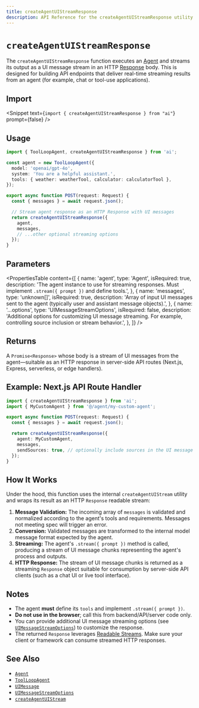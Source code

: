 ```yaml
---
title: createAgentUIStreamResponse
description: API Reference for the createAgentUIStreamResponse utility.
---
```


# `createAgentUIStreamResponse`

The `createAgentUIStreamResponse` function executes an [Agent](/docs/reference/ai-sdk-core/agent) and streams its output as a UI message stream in an HTTP [Response](https://developer.mozilla.org/en-US/docs/Web/API/Response) body. This is designed for building API endpoints that deliver real-time streaming results from an agent (for example, chat or tool-use applications).

## Import

<Snippet
  text={`import { createAgentUIStreamResponse } from "ai"`}
  prompt={false}
/>

## Usage

```ts
import { ToolLoopAgent, createAgentUIStreamResponse } from 'ai';

const agent = new ToolLoopAgent({
  model: 'openai/gpt-4o',
  system: 'You are a helpful assistant.',
  tools: { weather: weatherTool, calculator: calculatorTool },
});

export async function POST(request: Request) {
  const { messages } = await request.json();

  // Stream agent response as an HTTP Response with UI messages
  return createAgentUIStreamResponse({
    agent,
    messages,
    // ...other optional streaming options
  });
}
```

## Parameters

<PropertiesTable
  content={[
    {
      name: 'agent',
      type: 'Agent',
      isRequired: true,
      description:
        'The agent instance to use for streaming responses. Must implement `.stream({ prompt })` and define tools.',
    },
    {
      name: 'messages',
      type: 'unknown[]',
      isRequired: true,
      description:
        'Array of input UI messages sent to the agent (typically user and assistant message objects).',
    },
    {
      name: '...options',
      type: 'UIMessageStreamOptions',
      isRequired: false,
      description:
        'Additional options for customizing UI message streaming. For example, controlling source inclusion or stream behavior.',
    },
  ]}
/>

## Returns

A `Promise<Response>` whose body is a stream of UI messages from the agent—suitable as an HTTP response in server-side API routes (Next.js, Express, serverless, or edge handlers).

## Example: Next.js API Route Handler

```ts
import { createAgentUIStreamResponse } from 'ai';
import { MyCustomAgent } from '@/agent/my-custom-agent';

export async function POST(request: Request) {
  const { messages } = await request.json();

  return createAgentUIStreamResponse({
    agent: MyCustomAgent,
    messages,
    sendSources: true, // optionally include sources in the UI message stream
  });
}
```

## How It Works

Under the hood, this function uses the internal `createAgentUIStream` utility and wraps its result as an HTTP `Response` readable stream:

1. **Message Validation:** The incoming array of `messages` is validated and normalized according to the agent's tools and requirements. Messages not meeting spec will trigger an error.
2. **Conversion:** Validated messages are transformed to the internal model message format expected by the agent.
3. **Streaming:** The agent's `.stream({ prompt })` method is called, producing a stream of UI message chunks representing the agent's process and outputs.
4. **HTTP Response:** The stream of UI message chunks is returned as a streaming `Response` object suitable for consumption by server-side API clients (such as a chat UI or live tool interface).

## Notes

- The agent **must** define its `tools` and implement `.stream({ prompt })`.
- **Do not use in the browser**; call this from backend/API/server code only.
- You can provide additional UI message streaming options (see [`UIMessageStreamOptions`](/docs/reference/ai-sdk-core/ui-message-stream-options)) to customize the response.
- The returned `Response` leverages [Readable Streams](https://developer.mozilla.org/en-US/docs/Web/API/ReadableStream). Make sure your client or framework can consume streamed HTTP responses.

## See Also

- [`Agent`](/docs/reference/ai-sdk-core/agent)
- [`ToolLoopAgent`](/docs/reference/ai-sdk-core/tool-loop-agent)
- [`UIMessage`](/docs/reference/ai-sdk-core/ui-message)
- [`UIMessageStreamOptions`](/docs/reference/ai-sdk-core/ui-message-stream-options)
- [`createAgentUIStream`](/docs/reference/ai-sdk-core/create-agent-ui-stream)
